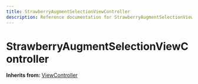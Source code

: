```yaml
---
title: StrawberryAugmentSelectionViewController
description: Reference documentation for StrawberryAugmentSelectionViewController meta class
---
```



# StrawberryAugmentSelectionViewController

**Inherits from:** [ViewController](/classes/viewcontroller)

<ClassDetails file="/db/classes/StrawberryAugmentSelectionViewController.f6a0a7c5919f.json" />
